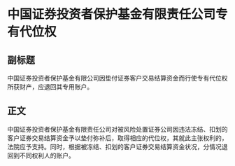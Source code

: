 # 中国证券投资者保护基金有限责任公司专有代位权
## 副标题
中国证券投资者保护基金有限公司因垫付证券客户交易结算资金而行使专有代位权所获财产，应退回其专用账户。
## 正文
中国证券投资者保护基金有限责任公司对被风险处置证券公司因违法冻结、扣划的客户证券交易结算资金予以垫付弥补后，取得相应的代位权，其就此主张权利的，法院应予支持。同时，根据被冻结、扣划的客户证券交易结算资金状况，分情况退回到不同权利人的账户。